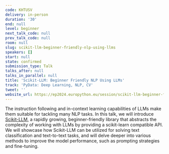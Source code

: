 ```yaml
---
code: KHTUSV
delivery: in-person
duration: '30'
end: null
level: beginner
next_talk_code: null
prev_talk_code: null
room: null
slug: scikit-llm-beginner-friendly-nlp-using-llms
speakers: []
start: null
state: confirmed
submission_type: Talk
talks_after: null
talks_in_parallel: null
title: 'Scikit-LLM: Beginner Friendly NLP Using LLMs'
track: 'PyData: Deep Learning, NLP, CV'
tweet: ''
website_url: https://ep2024.europython.eu/session/scikit-llm-beginner-friendly-nlp-using-llms
---
```


The instruction following and in-context learning capabilities of LLMs make them suitable for tackling many NLP tasks. In this talk, we will introduce [Scikit-LLM](https://github.com/iryna-kondr/scikit-llm "Scikit-LLM"), a rapidly growing, beginner-friendly library that abstracts the complexity of working with LLMs by providing a scikit-learn compatible API. We will showcase how Scikit-LLM can be utilized for solving text classification and text-to-text tasks, and will delve deeper into various methods to improve the model performance, such as prompting strategies and fine-tuning.
